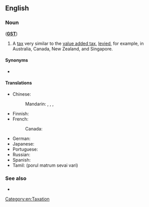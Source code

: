 ==English==
{{wikipedia}}

===Noun===
{{en-noun|head=[[good]]s [[and]] [[service]]s [[tax]]|es}} ('''[[GST]]''')

# A [[tax]] very similar to the [[value added tax]], [[levy|levied]], for example, in Australia, Canada, New Zealand, and Singapore.

====Synonyms====
* {{l|en|value added tax}}

====Translations====
{{trans-top|tax very similar to the value added tax}}
* Chinese:
*: Mandarin: {{t|cmn|商品及服務稅|sc=Hani}}, {{t|cmn|商品及服务税|tr=shāngpǐn jí fúwù shuì|sc=Hani}}, {{qualifier|Singapore}} {{t+|cmn|消費稅|sc=Hani}}, {{t+|cmn|消费税|tr=xiāofèishuì|sc=Hani}}
* Finnish: {{t+|fi|arvonlisävero}}
* French:
*: Canada: {{t|fr|taxe sur les produits et services|f}}
{{trans-mid}}
* German: {{t-needed|de}}
* Japanese: {{t|ja|商品サービス税|tr=shōhin-sābisu zei|sc=Jpan}}
* Portuguese: {{t-needed|pt}}
* Russian: {{t|ru|нало́г на това́ры и услу́ги|m}}
* Spanish: {{t|es|impuesto a la venta de los bienes y servicios|m}}
* Tamil: (porul matrum sevai vari)
{{trans-bottom}}

===See also===
* {{l|en|sales tax}}

[[Category:en:Taxation]]